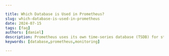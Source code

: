 ```yaml
---

title: Which Database is Used in Prometheus?
slug: which-database-is-used-in-prometheus
date: 2024-07-15
tags: [faq]
authors: [daniel]
description: Prometheus uses its own time-series database (TSDB) for storing data. This TSDB is highly optimized for handling large volumes of time-stamped data.
keywords: [database,prometheus,monitoring]

---
```


<head>
<script
  type="application/ld+json"
  dangerouslySetInnerHTML={{ __html: JSON.stringify({
    "@context": "https://schema.org",
    "@type": "TechArticle",
    "headline": "Which Database is Used in Prometheus?",
    "alternativeHeadline": "Understanding the Time Series Database Used by Prometheus",
    "author": {
      "@type": "Person",
      "name": "Daniel"
    },
    "publisher": {
      "@type": "Organization",
      "name": "SigNoz",
      "logo": {
        "@type": "ImageObject",
        "url": "https://signoz.io/img/SigNozLogo-orange.svg"
      }
    },
    "datePublished": "2024-07-15T00:00:00Z",
    "dateModified": "2024-07-15T00:00:00Z",
    "mainEntityOfPage": {
      "@type": "WebPage",
      "@id": "https://signoz.io/guides/which-database-is-used-in-prometheus/"
    },
    "description": "Prometheus uses its own time-series database (TSDB) for storing data. This TSDB is highly optimized for handling large volumes of time-stamped data.",
    "keywords": "database, prometheus, monitoring",
    "articleSection": "Technology",
    "inLanguage": "en",
    "isPartOf": {
      "@type": "Blog",
      "name": "SigNoz Blog",
      "url": "https://signoz.io/blog/"
    },
    "about": [
      {
        "@type": "Thing",
        "name": "Prometheus",
        "description": "An open-source monitoring and alerting toolkit designed for reliability and scalability."
      },
      {
        "@type": "Thing",
        "name": "Time Series Database",
        "description": "A database optimized for handling time-stamped data."
      },
      {
        "@type": "Thing",
        "name": "Monitoring",
        "description": "The process of observing and checking the behavior and outputs of a system."
      }
    ],
    "mentions": [
      {
        "@type": "SoftwareApplication",
        "name": "Prometheus",
        "applicationCategory": "Monitoring Tool"
      },
      {
        "@type": "SoftwareApplication",
        "name": "InfluxDB",
        "applicationCategory": "Time Series Database"
      },
      {
        "@type": "SoftwareApplication",
        "name": "TimescaleDB",
        "applicationCategory": "Time Series Database"
      }
    ],
    "mainEntity": {
      "@type": "FAQPage",
      "mainEntity": [
        {
          "@type": "Question",
          "name": "Which database is used in Prometheus?",
          "acceptedAnswer": {
            "@type": "Answer",
            "text": "Prometheus uses its own specialized Time Series Database (TSDB) for storing and managing time-stamped data. This TSDB is optimized for high-performance data ingestion, efficient storage, and fast querying of time series data, making it ideal for monitoring and alerting systems."
          }
        },
        {
          "@type": "Question",
          "name": "What is Prometheus?",
          "acceptedAnswer": {
            "@type": "Answer",
            "text": "Prometheus is an open-source monitoring and alerting toolkit designed for reliability and scalability. It is primarily used for collecting and storing metrics as time series data."
          }
        },
        {
          "@type": "Question",
          "name": "What is a Time Series Database?",
          "acceptedAnswer": {
            "@type": "Answer",
            "text": "A time series database (TSDB) is a database optimized for handling time-stamped data, where each data point is associated with a specific timestamp indicating when the measurement or event occurred."
          }
        },
        {
          "@type": "Question",
          "name": "How does the Prometheus TSDB work?",
          "acceptedAnswer": {
            "@type": "Answer",
            "text": "Prometheus TSDB works by ingesting data through sample collection, storing it in memory-mapped chunks, and writing it to a write-ahead log (WAL). The data is then persisted to disk as immutable blocks, ensuring durability and efficient access for queries."
          }
        },
        {
          "@type": "Question",
          "name": "Why does Prometheus use a Time Series Database?",
          "acceptedAnswer": {
            "@type": "Answer",
            "text": "Prometheus uses a TSDB because it is specifically designed to handle the unique requirements of time series data, which is essential for effective monitoring and alerting. The TSDB offers advantages like specialized compression, scalability, performance, durability, and optimized handling of time-ordered data."
          }
        },
        {
          "@type": "Question",
          "name": "What are some alternatives to the Prometheus TSDB?",
          "acceptedAnswer": {
            "@type": "Answer",
            "text": "Some alternatives to the Prometheus TSDB include InfluxDB, TimescaleDB, and other time series databases like Elasticsearch or ClickHouse. These databases offer distinct features and capabilities for handling time series data, making them suitable for various use cases beyond monitoring and alerting."
          }
        },
        {
          "@type": "Question",
          "name": "When should you consider using an alternative time series database?",
          "acceptedAnswer": {
            "@type": "Answer",
            "text": "You should consider using an alternative time series database when you need long-term storage and analysis, high cardinality handling, advanced analytics, non-metric data storage, or specific requirements like high write throughput or SQL support."
          }
        }
      ]
    },
    "tutorial": {
      "@type": "HowTo",
      "name": "How to Use Prometheus TSDB",
      "step": [
        {
          "@type": "HowToStep",
          "name": "Set Up Prometheus",
          "text": "Download and install Prometheus, then configure it to scrape metrics from your targets."
        },
        {
          "@type": "HowToStep",
          "name": "Configure TSDB Settings",
          "text": "Adjust TSDB settings in the Prometheus configuration file to optimize data storage and query performance."
        },
        {
          "@type": "HowToStep",
          "name": "Monitor Data Ingestion",
          "text": "Ensure that Prometheus is correctly ingesting data by checking the write-ahead log (WAL) and memory-mapped chunks."
        },
        {
          "@type": "HowToStep",
          "name": "Query Data",
          "text": "Use PromQL to query the data stored in the TSDB for monitoring and alerting purposes."
        },
        {
          "@type": "HowToStep",
          "name": "Integrate with Visualization Tools",
          "text": "Integrate Prometheus with visualization tools like Grafana or SigNoz for advanced data visualization and analysis."
        }
      ]
    }
  }) }}
/>
</head>

Prometheus uses its own specialized Time Series Database (TSDB) for storing and managing time-stamped data. This TSDB is optimized for high-performance data ingestion, efficient storage, and fast querying of time series data, making it ideal for monitoring and alerting systems.

## What is Prometheus?

Prometheus is an open-source monitoring and alerting toolkit designed for reliability and scalability. It is primarily used for collecting and storing metrics as time series data. Prometheus is well-suited for monitoring dynamic cloud environments and microservices architectures due to its robust features and flexibility.

## What is a Time Series Database?

A time series database (TSDB) is a database optimized for handling time-stamped data, where each data point is associated with a specific timestamp indicating when the measurement or event occurred. This specialized type of database is designed to efficiently store, retrieve, and analyze data that changes over time.

Time series data consists of numeric values that change over time and are typically collected at regular intervals. TSDBs excel at handling this kind of data efficiently, enabling quick querying and analysis. The primary goal of a TSDB is to manage large volumes of time-stamped data, providing fast and efficient access for monitoring, analysis, and reporting.

## How does the Prometheus TSDB Work?

<Figure src="/img/guides/2024/07/which-database-is-used-in-prometheus-tsdb_(1" alt="Prometheus TSDB" caption="Prometheus TSDB" />.webp)

*Prometheus TSDB*

The above architecture diagram highlights the key components of the Prometheus TSDB. Here's an overview of how they work together:

### Data Ingestion

Prometheus TSDB starts by ingesting data, which involves collecting samples from various targets at regular intervals:

1. Sample Collection: Prometheus actively collects samples from various targets (applications, servers, etc.) at regular intervals. Samples are the individual data points representing the values of specific metrics within a time series.

### Data Storage

After data ingestion, Prometheus TSDB stores the collected samples through several stages to ensure durability and efficient access:

1. Write-Ahead Log (WAL) Entry: Upon collection, each scraped sample is initially written to the Write-Ahead Log (WAL). This log serves as a buffer, ensuring that data is safely stored before being fully integrated into the TSDB. The WAL entry mechanism is essential for data durability; even if the system crashes, the WAL contains all the data that hasn't been committed yet, allowing for recovery.
2. Memory-Mapped Chunks: After the samples are logged, they are stored in memory-mapped files called Chunks. These chunks are compressed sets of samples, optimized for both read and write access as the data is directly mapped from the file into memory. Every time you get a sample, you compress it in flight and store the chunk instead of storing the raw samples.
3. Head Block: The most recent samples are kept in an in-memory structure called the head block. This is where new writes happen actively and it provides quick access to the most recent data.
4. Block Storage: Once the head block reaches a certain size or fills up, older chunks are moved to disk as immutable blocks, freeing up memory for incoming samples. This persistence is called Head Compaction. Additionally, blocks on disk are also compacted to optimize storage. Smaller chunks are merged into larger, more compact blocks. This not only frees up memory but also improves query performance by reducing the number of files that need to be read. Each block includes an index for faster data retrieval later.

### Data Persistence

To ensure that data is not lost and can be recovered in case of failures, Prometheus employs several mechanisms for data persistence:

- Disk Storage: The primary mechanism for data persistence in Prometheus is its local disk storage. Blocks are written to disk in a durable format, ensuring data survives restarts and remains available for analysis.
- WAL Replay: In the event of a crash, Prometheus automatically replays the WAL during startup, restoring any unsaved data points and maintaining data consistency.

## Why does Prometheus use a Time Series Database?

Prometheus uses a Time Series Database (TSDB) because it is specifically designed to handle the unique requirements of time series data, which is essential for effective monitoring and alerting. Here are some of the advantages of Prometheus utilizing a TSDB:

1. Storage: TSDBs often employ specialized compression techniques optimized for time series data, significantly reducing storage requirements. Prometheus leverages this through its custom storage format for efficient storage.
2. Scalability: TSDBs are designed to handle massive amounts of metrics data from numerous sources. Prometheus TSDB can be scaled horizontally by adding more nodes to distribute the load, ensuring performance even as your monitoring needs grow. This scalability is essential for monitoring large-scale distributed systems and dynamic environments where the number of targets and metrics can change rapidly.
3. Performance: Time series databases are optimized for high write and query throughput, ensuring quick query response times even for complex queries that involve high cardinality data. This is essential for real-time monitoring and alerting systems, where quick access to accurate data is crucial for maintaining system health and performance. Prometheus uses a TSDB to efficiently store and retrieve metric data from thousands of targets.
4. Durability: TSDBs are designed with durability in mind. They typically use Write-Ahead Logging (WAL) to ensure durability during writes, preventing data loss in case of crashes or failures. 
5. Optimized for Time-Ordered Data: Time series data is inherently sequential, with each data point tied to a specific timestamp. TSDBs are built to store and query data in this chronological order, making them highly efficient for Prometheus's core function of collecting and analyzing metrics over time.

## Alternatives to the Times Series Database

While Prometheus is a popular choice for time series data storage and monitoring, there are several other time series databases (TSDBs) that offer distinct features and capabilities. Here are some notable alternatives to the Prometheus time series database:

### InfluxDB

It is an open-source TSDB designed for high-performance time series data handling. It offers a compelling alternative with its flexible schema, accommodating evolving data structures. Its support for high write and query throughput makes it ideal for scenarios involving massive data ingestion like monitoring, real-time analytics, and IoT applications. It also provides a SQL-like query language called InfluxQL. However, InfluxDB can be resource-intensive, especially with high-cardinality data, and its ecosystem might not be as mature as Prometheus's.

### TimescaleDB

TimescaleDB is a PostgreSQL extension that transforms PostgreSQL into a time series database. It leverages PostgreSQL’s relational database capabilities while providing optimizations for time series data, such as automatic partitioning and efficient compression. TimescaleDB is a good choice for users who need a hybrid relational and time series database. Its support for SQL makes querying familiar for many developers, and its ability to scale horizontally caters to larger workloads. However, the initial setup can be more complex compared to Prometheus, and it might not be as specialized for time-series data as other alternatives.

Below is a comparison table:

| Feature | Prometheus | InfluxDB | TimescaleDB |
| --- | --- | --- | --- |
| Primary Focus | Monitoring and Alerting | Time-series data (metrics, events, logs) | Time-series data, especially complex analytics |
| Data Model | Multi-dimensional (metrics with labels) | Tag-based, with flexible schemas | Relational (PostgreSQL extension), optimized for time-series data |
| Query Language | PromQL | InfluxQL | SQL (with time-series extensions) |
| Scalability | Horizontal scaling through federation | Horizontal scaling, clustering | Horizontal scaling, native PostgreSQL features |
| Storage Engine | Custom-built TSDB | Custom-built TSM engine (InfluxDB 1.x), or Apache Arrow (2.x) | PostgreSQL with time-series optimizations |
| Performance | Fast query response times for monitoring | High write and query performance | Optimized for complex queries and analysis |
| Resource Usage | Low | Moderate to high | Moderate |
| Ecosystem | Mature | Growing | Large |
| Use Cases | System and application monitoring, alerting | IoT, real-time analytics | Business intelligence, analytics, time series data analysis |

## When Should you Consider using an Alternative Time Series Database?

Prometheus' TSDB is excellent for many use cases, but it's not a one-size-fits-all solution. Here are some scenarios where you might consider exploring alternative time-series databases:

1. Long-Term Storage and Analysis

Prometheus is designed for real-time monitoring and alerting with a focus on recent data. Its storage model is optimized for fast writes and recent data retrieval, not for storing vast amounts of historical data or running complex analytical queries across long time spans.

Time-series databases like InfluxDB, and TimescaleDB (built on PostgreSQL) are designed for long-term storage and provide better capabilities for complex queries and analysis of historical data.

1. High Cardinality

High cardinality refers to having a large number of unique time series. Prometheus' performance can be affected by high cardinality, leading to increased memory usage and slower query times.

Databases like InfluxDB or TimescaleDB are better equipped to handle high-cardinality data due to their storage and indexing mechanisms.

1. Advanced Analytics

Prometheus' query language (PromQL) is powerful for operational monitoring, but it might be limited for advanced analytics or machine learning tasks.

If you need to perform complex statistical analysis, forecasting, or anomaly detection on your time-series data, specialized time-series databases like TimescaleDB or dedicated analytics platforms might be a better fit.

4. Non-Metric Data

Prometheus is primarily designed for storing numeric metric data. While it can handle labels (key-value pairs) for metadata, it's not ideal for storing complex, unstructured data associated with time series.

If you need to store and query time-series data along with rich, non-metric information (e.g., logs, events, or other structured data), consider databases like Elasticsearch or MongoDB.

1. Specific Requirements

You may have specific requirements like the below that require an alternative time series database:

- High Write Throughput: Some time-series databases, like QuestDB, are optimized for extremely high ingestion rates, making them suitable for scenarios with massive amounts of incoming data.
- SQL Support: If you have a strong preference for using SQL for querying your time-series data, databases like TimescaleDB or ClickHouse might be a good choice.

## Conclusion

Prometheus stands out as a powerful monitoring and alerting toolkit, leveraging its specialized Time Series Database (TSDB) to handle vast amounts of time-stamped data efficiently. The TSDB's design is optimized for high-performance data ingestion, efficient storage, and fast querying, making it a perfect fit for dynamic cloud environments and microservices architectures.
